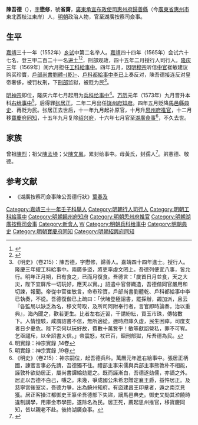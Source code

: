 {{明清人物信息框
| 姓名 = 陳吾德
| 原名 =
| 圖片名稱= 
| 圖片大小 =
| 圖片說明 = 
| 最高職務 = 湖廣按察司僉事
| 國家 = 大明 
| 爵位 =
| 籍貫 = 廣東廣州府新會縣
| 族裔 = 
| 旗籍 = 
| 字號 = 字懋修，號省斋
| 諡號 =
| 出生日期 = 嘉靖七年（1528年）十一月十四日
| 出生地點 = 廣東新會縣
| 逝世日期 = 萬曆十七年（1589年）
| 逝世地點 =
| 墓葬 =
| 配偶 = 配李氏，封孺人
| 親屬 = （子）汝志、汝愚
| 出身 =
* 嘉靖三十一年壬子科舉人
* 嘉靖四十四年乙丑科進士
| 經歷 =
| 著作 =  
}}
'''陳吾德'''（{{bd|1528年||1589年||Chen}}），[[表字|字]]'''懋修'''，號'''省齋'''，[[廣東承宣布政使司|廣東承宣布政使司]][[惠州府|惠州府]][[歸善縣|歸善縣]]（今[[廣東省|廣東省]][[惠州市|惠州市]]東北西枝江東岸）人，[[明朝|明朝]]政治人物，官至湖廣按察司僉事。

==生平==
[[嘉靖|嘉靖]]三十一年（1552年）[[乡试|乡试]]中第二名举人。[[嘉靖|嘉靖]]四十四年（1565年）会试六十七名，登三甲二百二十一名[[进士|进士]]<ref>{{Cite book|title=《皇明贡举考》卷五|author=[[张朝瑞|张朝瑞]]|publisher=《续修四库全书》史部第828册|year=|isbn=|location=|pages=}}</ref><ref>{{Cite book|title=贡举志五种 上|author=鲁小俊，江俊伟著|publisher=武汉大学出版社|year=2009|isbn=978-7-307-07043-1|location=武汉|pages=}}</ref>，刑部观政，四十五年二月授行人司行人。[[隆庆_(明朝)|隆庆]]三年（1569年）闰六月担任[[工科|工科]][[給事中|給事中]]。四年五月，因[[明穆宗|明穆宗]]听信[[中官|中官]]崔敏建议购买珍寶，[[戶部尚書|戶部尚書]][[劉體乾|劉體-{乾}-]]、[[戶科|戶科]][[都給事中|都給事中]][[李已|李已]]上奏反对，陳吾德接连反对皇帝奢侈，被罚杖刑，下[[刑部|刑部]]监狱，被贬为民<ref>《明史》（卷215）：陳吾德，字懋修，歸善人。嘉靖四十四年進士。授行人。隆慶三年擢工科給事中。兩廣多盜，將吏率虛文罔上。吾德列便宜八事，皆允行。明年正月朔，日有食之，已而月復食。吾德言：「歲首日月並食，天之大災，陛下宜屏斥一切玩好，應天以實。」詔遣中官督織造，吾德偕同官嚴用和切諫，報聞。帝從中官崔敏言，命市珍寶，戶部尚書劉體乾、戶科都給事中李已執奏，不從。吾德復偕已上疏曰：「伏睹登極詔書，罷採辦，蠲加派，且云『各監局以缺乏為名，移文苛取，及所司阿附奉行者，言官即時論奏，治以重典』，海內聞之，歡若更生。比者左右近習，干請紛紜，買玉市珠，傳帖數下。人情惶駭，咸謂詔書不信，無所適從。邇時府庫久虛，民生困瘁，司度支者日夕憂危。陛下奈何以玩好故，費數十萬貲乎！敏等獻諂營私，罪不可宥。乞亟譴斥，以全詔書大信。」帝震怒，杖已百，錮刑部獄，斥吾德為民。</ref>。

[[明神宗|明神宗]]即位，隆庆六年七月起用为[[兵科|兵科]][[给事中|给事中]]<ref>明實錄：神宗實錄 ,14卷</ref>。[[万历|万历]]元年（1573年）九月晋升本科[[右给事中|右给事中]]<ref>明實錄：神宗實錄 ,19卷</ref>，后得罪[[张居正|张居正]]，二年二月出任[[饶州府|饶州府]][[知府|知府]]。四年五月贬降[[馬邑縣|馬邑縣]][[典史|典史]]、再贬为民。张居正去世后，十一年九月起补原官，十月升[[思州府|思州府]][[推官|推官]]，十二月移[[寶慶府|寶慶府]][[同知|同知]]，十五年九月复除[[绍兴府|绍兴府]]，十六年七月官至[[湖廣|湖廣]][[僉事|僉事]]<ref>《明史》（卷215）：神宗嗣位，起吾德兵科。萬曆元年進右給事中。張居正柄國，諫官言事必先請，吾德獨不往。禮部主事宋儒與兵部主事熊敦朴不相能，誣敦朴欲劾居正，屬尚書譚綸劾罷之。既而誣漸白，吾德遂劾儒，亦謫之外。居正以吾德不白己，嗛之。未幾，爭成國公朱希忠贈定襄王爵，益忤居正。及慈寧宮後室災，吾德力爭，出為饒州知府。有盜建昌王印章者，遁之南京見獲。居正客操江都御史王篆坐吾德部下失盜，謫馬邑典史。御史又劾其涖饒時違制講學，用庫金市學田，遂除名為民。居正死，薦起思州推官，移寶慶同知，皆以親老不赴。後終湖廣僉事。</ref>，不久去世。

== 家族 ==
曾祖[[陳烈|陳烈]]；祖父[[陳孟塤|陳孟塤]]；父[[陳文鳳|陳文鳳]]，累封给事中。母黃氏，封孺人<ref>{{Cite book|title=天一阁藏明代科举录选刊 登科录 点校本|author=龚延明主编|publisher=宁波出版社|year=2016|isbn=978-7-5526-2320-8|location=宁波|pages=|quote=《天一閣藏明代科舉錄選刊.登科錄》之《嘉靖四十四年乙丑科登科錄》}}</ref>。弟憲德、敬德。

==参考文献==
{{reflist}}
*《湖廣按察司僉事陳公吾德行狀》[[葉春及|葉春及]]

{{start box}}
{{s-off}}
{{s-before|[[戴濂|戴濂]]}}
{{s-title|明朝饒州府知府|萬曆年間－1580年}}
{{s-after|[[黃思近|黃思近]]}}
{{end box}}

{{嘉靖四十四年乙丑科殿試金榜}}

{{DEFAULTSORT:Chen陳}}
[[Category:嘉靖三十一年壬子科舉人|Category:嘉靖三十一年壬子科舉人]]
[[Category:明朝行人司行人|Category:明朝行人司行人]]
[[Category:明朝工科給事中|Category:明朝工科給事中]]
[[Category:明朝饒州府知府|Category:明朝饒州府知府]]
[[Category:明朝思州府推官|Category:明朝思州府推官]]
[[Category:明朝湖廣按察司僉事|Category:明朝湖廣按察司僉事]]
[[Category:新會人|Category:新會人]]
[[Category:陳姓|W]]
[[Category:明朝兵科给事中|Category:明朝兵科给事中]]
[[Category:明朝典史|Category:明朝典史]]
[[Category:明朝寶慶府同知|Category:明朝寶慶府同知]]
[[Category:明朝紹興府同知|Category:明朝紹興府同知]]